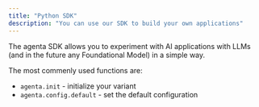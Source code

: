```yaml
---
title: "Python SDK"
description: "You can use our SDK to build your own applications"
---
```


The agenta SDK allows you to experiment with AI applications with LLMs (and in the future any Foundational Model) in a simple way.

The most commenly used functions are:

- `agenta.init` - initialize your variant
- `agenta.config.default` - set the default configuration



